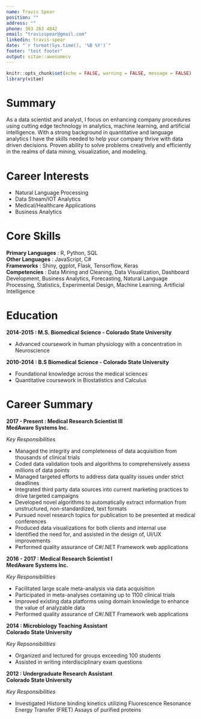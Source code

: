 ```yaml
---
name: Travis Spear
position: ""
address: ""
phone: 303 263 4842
email: "travisspear@gmail.com"
linkedin: travis-spear
date: "`r format(Sys.time(), '%B %Y')`"
footer: "test footer"
output: vitae::awesomecv
---
```


```r
knitr::opts_chunk$set(echo = FALSE, warning = FALSE, message = FALSE)
library(vitae)
```

# Summary
As a data scientist and analyst, I focus on enhancing company procedures using cutting edge technology in analytics, machine learning, and artificial intelligence. With a strong background in quantitative and language analytics I have the skills needed to help your company thrive with data driven decisions. Proven ability to solve problems creatively and efficiently in the realms of data mining, visualization, and modeling.


# Career Interests
 * Natural Language Processing
 * Data Stream/IOT Analytics
 * Medical/Healthcare Applications
 * Business Analytics


# Core Skills  
**Primary Languages** : R, Python, SQL  
**Other Languages** : JavaScript, C#  
**Frameworks** : Shiny, ggplot, Flask, Tensorflow, Keras  
**Competencies** : Data Mining and Cleaning, Data Visualization, Dashboard Development, Business Analytics, Forecasting, Natural Language Processing, Statistics, Experimental Design, Machine Learning. Artificial Intelligence  

# Education  
**2014-2015 : M.S. Biomedical Science - Colorado State University** 

 * Advanced coursework in human physiology with a concentration in Neuroscience  

**2010-2014 : B.S Biomedical Science - Colorado State University**

 * Foundational knowledge across the medical sciences
 * Quantitative coursework in Biostatistics and Calculus

# Career Summary
**2017 - Present : Medical Research Scientist III**  
**MedAware Systems Inc.**  


*Key Responsibilities* 

  *	Managed the integrity and completeness of data acquisition from thousands of clinical trials
  *	Coded data validation tools and algorithms to comprehensively assess millions of data points
  *	Managed targeted efforts to address data quality issues under strict deadlines
  *	Integrated third party data sources into current marketing practices to drive targeted campaigns
  *	Developed novel algorithms to automatically extract information from unstructured, non-standardized, text formats 
  *	Pursued novel research topics for publication to be presented at medical conferences
  *	Produced data visualizations for both clients and internal use
  *	Identified the need for, and assisted in the design of, UI/UX improvements
  * Performed quality assurance of C#/.NET Framework web applications


**2016 - 2017 : Medical Research Scientist I**  
**MedAware Systems Inc.**  

*Key Responsibilities* 

  * Facilitated large scale meta-analysis via data acquisition
  * Participated in meta-analyses containing up to 1100 clinical trials
  * Improved existing data platforms using domain knowledge to enhance the value of analyzable data
  * Performed quality assurance of C#/.NET Framework web applications


**2014 : Microbiology Teaching Assistant**  
**Colorado State University**  

*Key Repsonsibilities*  

  * Organized and lectured for groups exceeding 100 students
  * Assisted in writing interdisciplinary exam questions
  


**2012 : Undergraduate Research Assistant **  
**Colorado State University**  

*Key Responsibilities*  

  * Investigated Histone binding kinetics utilizing Fluorescence Resonance Energy Transfer (FRET) Assays of purified proteins


